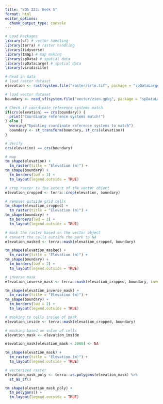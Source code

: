 ```yaml
---
title: "EDS 223: Week 5"
format: html
editor_options: 
  chunk_output_type: console
---
```


```r
# Load Packages
library(sf) # vector handling
library(terra) # raster handling
library(tidyverse)
library(tmap) # map making
library(spData) # spatial data
library(spDataLarge) # spatial data
library(viridisLite)
```

```r
# Read in data
# load raster dataset
elevation <- rast(system.file("raster/srtm.tif", package = "spDataLarge"))

# load vector dataset
boundary <- read_sf(system.file("vector/zion.gpkg", package = "spDataLarge"))
```

```r
# Check if coordinate reference systems match
if(crs(elevation) == crs(boundary)) {
  print("Coordinate reference systems match!")
} else {
  warning("Updating coordinate reference systems to match")
  boundary <- st_transform(boundary, st_crs(elevation))
}

# Verify
crs(elevation) == crs(boundary)
```

```r
# map
tm_shape(elevation) +
  tm_raster(title = "Elevation (m)") +
tm_shape(boundary) +
  tm_borders(lwd = 2) +
  tm_layout(legend.outside = TRUE)
```

```r
# crop raster to the extent of the vector object
elevation_cropped <- terra::crop(elevation, boundary)

# removes outside grid cells 
tm_shape(elevation_cropped) +
  tm_raster(title = "Elevation (m)") +
tm_shape(boundary) +
  tm_borders(lwd = 2) +
  tm_layout(legend.outside = TRUE)
```

```r
# mask the raster based on the vector object
# convert the cells outside the park to NA
elevation_masked <- terra::mask(elevation_cropped, boundary)

tm_shape(elevation_masked) +
  tm_raster(title = "Elevation (m)") +
tm_shape(boundary) +
  tm_borders(lwd = 2) +
  tm_layout(legend.outside = TRUE)
```

```r
# inverse mask
elevation_inverse_mask <- terra::mask(elevation_cropped, boundary, inverse = TRUE)

tm_shape(elevation_inverse_mask) +
  tm_raster(title = "Elevation (m)") +
tm_shape(boundary) +
  tm_borders(lwd = 2) +
  tm_layout(legend.outside = TRUE)
```

```r
# masking to cells inside of park
elevation_inside <- terra::mask(elevation_cropped, boundary)

# masking based on value of cells
elevation_mask <- elevation_inside

elevation_mask[elevation_mask < 2000] <- NA

tm_shape(elevation_mask) +
  tm_raster(title = "Elevation (m)") +
  tm_layout(legend.outside = TRUE)

# vectorized raster
elevation_mask_poly <- terra::as.polygons(elevation_mask) %>%
  st_as_sf()

tm_shape(elevation_mask_poly) +
  tm_polygons() +
  tm_layout(legend.outside = TRUE)
```

